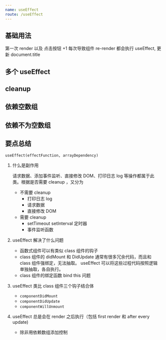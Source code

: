 ```yaml
---
name: useEffect
route: /useEffect
---
```



## 基础用法

第一次 render 以及 点击按钮 +1 每次导致组件 re-render 都会执行 useEffect, 更新 document.title

<BasicEffect />

## 多个 useEffect

## cleanup

## 依赖空数组

## 依赖不为空数组

## 要点总结

`useEffect(effectFunction, arrayDependency)`

1. 什么是副作用
    
    请求数据、添加事件监听、直接修改 DOM、打印日志 log 等操作都属于此类。根据是否需要 cleanup ，又分为
    - 不需要 cleanup 
        - 打印日志 log
        - 请求数据
        - 直接修改 DOM
    - 需要 cleanup 
        - setTimeout setInterval 定时器
        - 事件监听函数
    
2. useEffect 解决了什么问题
    - 函数式组件可以有类似 class 组件的钩子
    - class 组件的 didMount 和 DidUpdate 通常有很多冗余代码，而且和 class 组件强绑定，无法抽取。 useEffect 可以将这些过程代码按照逻辑单独抽取，各自执行。
    - class 组件的绑定函数 bind this 问题
3. useEffect 类比 class 组件三个钩子结合体 
    - `componentDidMount` 
    - `componentDidUpdate`  
    - `componentWillUnmount`
4. useEffect 总是会在 render 之后执行（包括 first render 和 after every update) 
    - 除非用依赖数组添加控制